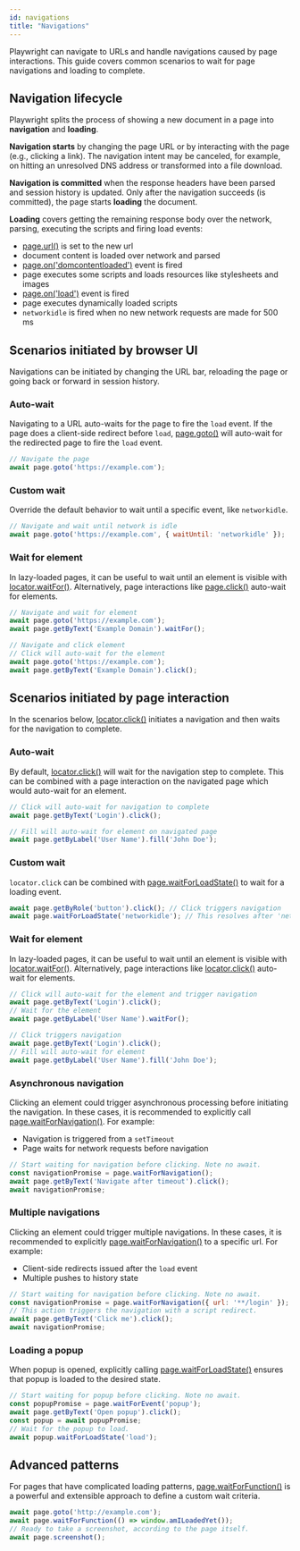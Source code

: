 ```yaml
---
id: navigations
title: "Navigations"
---
```


Playwright can navigate to URLs and handle navigations caused by page interactions. This guide covers common scenarios to wait for page navigations and loading to complete.

## Navigation lifecycle

Playwright splits the process of showing a new document in a page into **navigation** and **loading**.

**Navigation starts** by changing the page URL or by interacting with the page (e.g., clicking a link). The navigation intent may be canceled, for example, on hitting an unresolved DNS address or transformed into a file download.

**Navigation is committed** when the response headers have been parsed and session history is updated. Only after the navigation succeeds (is committed), the page starts **loading** the document.

**Loading** covers getting the remaining response body over the network, parsing, executing the scripts and firing load events:
- [page.url()](/api/class-page.mdx#page-url) is set to the new url
- document content is loaded over network and parsed
- [page.on('domcontentloaded')](/api/class-page.mdx#page-event-dom-content-loaded) event is fired
- page executes some scripts and loads resources like stylesheets and images
- [page.on('load')](/api/class-page.mdx#page-event-load) event is fired
- page executes dynamically loaded scripts
- `networkidle` is fired when no new network requests are made for 500 ms

## Scenarios initiated by browser UI

Navigations can be initiated by changing the URL bar, reloading the page or going back or forward in session history.

### Auto-wait

Navigating to a URL auto-waits for the page to fire the `load` event. If the page does a client-side redirect before `load`, [page.goto()](/api/class-page.mdx#page-goto) will auto-wait for the redirected page to fire the `load` event.

```js
// Navigate the page
await page.goto('https://example.com');
```

### Custom wait

Override the default behavior to wait until a specific event, like `networkidle`.

```js
// Navigate and wait until network is idle
await page.goto('https://example.com', { waitUntil: 'networkidle' });
```

### Wait for element

In lazy-loaded pages, it can be useful to wait until an element is visible with [locator.waitFor()](/api/class-locator.mdx#locator-wait-for). Alternatively, page interactions like [page.click()](/api/class-page.mdx#page-click) auto-wait for elements.

```js
// Navigate and wait for element
await page.goto('https://example.com');
await page.getByText('Example Domain').waitFor();

// Navigate and click element
// Click will auto-wait for the element
await page.goto('https://example.com');
await page.getByText('Example Domain').click();
```

## Scenarios initiated by page interaction

In the scenarios below, [locator.click()](/api/class-locator.mdx#locator-click) initiates a navigation and then waits for the navigation to complete.

### Auto-wait

By default, [locator.click()](/api/class-locator.mdx#locator-click) will wait for the navigation step to complete. This can be combined with a page interaction on the navigated page which would auto-wait for an element.

```js
// Click will auto-wait for navigation to complete
await page.getByText('Login').click();

// Fill will auto-wait for element on navigated page
await page.getByLabel('User Name').fill('John Doe');
```

### Custom wait

`locator.click` can be combined with [page.waitForLoadState()](/api/class-page.mdx#page-wait-for-load-state) to wait for a loading event.

```js
await page.getByRole('button').click(); // Click triggers navigation
await page.waitForLoadState('networkidle'); // This resolves after 'networkidle'
```

### Wait for element

In lazy-loaded pages, it can be useful to wait until an element is visible with [locator.waitFor()](/api/class-locator.mdx#locator-wait-for). Alternatively, page interactions like [locator.click()](/api/class-locator.mdx#locator-click) auto-wait for elements.

```js
// Click will auto-wait for the element and trigger navigation
await page.getByText('Login').click();
// Wait for the element
await page.getByLabel('User Name').waitFor();

// Click triggers navigation
await page.getByText('Login').click();
// Fill will auto-wait for element
await page.getByLabel('User Name').fill('John Doe');
```

### Asynchronous navigation

Clicking an element could trigger asynchronous processing before initiating the navigation. In these cases, it is recommended to explicitly call [page.waitForNavigation()](/api/class-page.mdx#page-wait-for-navigation). For example:
* Navigation is triggered from a `setTimeout`
* Page waits for network requests before navigation

```js
// Start waiting for navigation before clicking. Note no await.
const navigationPromise = page.waitForNavigation();
await page.getByText('Navigate after timeout').click();
await navigationPromise;
```

### Multiple navigations

Clicking an element could trigger multiple navigations. In these cases, it is recommended to explicitly [page.waitForNavigation()](/api/class-page.mdx#page-wait-for-navigation) to a specific url. For example:
* Client-side redirects issued after the `load` event
* Multiple pushes to history state

```js
// Start waiting for navigation before clicking. Note no await.
const navigationPromise = page.waitForNavigation({ url: '**/login' });
// This action triggers the navigation with a script redirect.
await page.getByText('Click me').click();
await navigationPromise;
```

### Loading a popup

When popup is opened, explicitly calling [page.waitForLoadState()](/api/class-page.mdx#page-wait-for-load-state) ensures that popup is loaded to the desired state.

```js
// Start waiting for popup before clicking. Note no await.
const popupPromise = page.waitForEvent('popup');
await page.getByText('Open popup').click();
const popup = await popupPromise;
// Wait for the popup to load.
await popup.waitForLoadState('load');
```

## Advanced patterns

For pages that have complicated loading patterns, [page.waitForFunction()](/api/class-page.mdx#page-wait-for-function) is a powerful and extensible approach to define a custom wait criteria.

```js
await page.goto('http://example.com');
await page.waitForFunction(() => window.amILoadedYet());
// Ready to take a screenshot, according to the page itself.
await page.screenshot();
```


[Accessibility]: /api/class-accessibility.mdx "Accessibility"
[Android]: /api/class-android.mdx "Android"
[AndroidDevice]: /api/class-androiddevice.mdx "AndroidDevice"
[AndroidInput]: /api/class-androidinput.mdx "AndroidInput"
[AndroidSocket]: /api/class-androidsocket.mdx "AndroidSocket"
[AndroidWebView]: /api/class-androidwebview.mdx "AndroidWebView"
[APIRequest]: /api/class-apirequest.mdx "APIRequest"
[APIRequestContext]: /api/class-apirequestcontext.mdx "APIRequestContext"
[APIResponse]: /api/class-apiresponse.mdx "APIResponse"
[APIResponseAssertions]: /api/class-apiresponseassertions.mdx "APIResponseAssertions"
[Browser]: /api/class-browser.mdx "Browser"
[BrowserContext]: /api/class-browsercontext.mdx "BrowserContext"
[BrowserServer]: /api/class-browserserver.mdx "BrowserServer"
[BrowserType]: /api/class-browsertype.mdx "BrowserType"
[CDPSession]: /api/class-cdpsession.mdx "CDPSession"
[ConsoleMessage]: /api/class-consolemessage.mdx "ConsoleMessage"
[Coverage]: /api/class-coverage.mdx "Coverage"
[Dialog]: /api/class-dialog.mdx "Dialog"
[Download]: /api/class-download.mdx "Download"
[Electron]: /api/class-electron.mdx "Electron"
[ElectronApplication]: /api/class-electronapplication.mdx "ElectronApplication"
[ElementHandle]: /api/class-elementhandle.mdx "ElementHandle"
[FileChooser]: /api/class-filechooser.mdx "FileChooser"
[Frame]: /api/class-frame.mdx "Frame"
[FrameLocator]: /api/class-framelocator.mdx "FrameLocator"
[GenericAssertions]: /api/class-genericassertions.mdx "GenericAssertions"
[JSHandle]: /api/class-jshandle.mdx "JSHandle"
[Keyboard]: /api/class-keyboard.mdx "Keyboard"
[Locator]: /api/class-locator.mdx "Locator"
[LocatorAssertions]: /api/class-locatorassertions.mdx "LocatorAssertions"
[Logger]: /api/class-logger.mdx "Logger"
[Mouse]: /api/class-mouse.mdx "Mouse"
[Page]: /api/class-page.mdx "Page"
[PageAssertions]: /api/class-pageassertions.mdx "PageAssertions"
[Playwright]: /api/class-playwright.mdx "Playwright"
[PlaywrightAssertions]: /api/class-playwrightassertions.mdx "PlaywrightAssertions"
[Request]: /api/class-request.mdx "Request"
[Response]: /api/class-response.mdx "Response"
[Route]: /api/class-route.mdx "Route"
[Selectors]: /api/class-selectors.mdx "Selectors"
[SnapshotAssertions]: /api/class-snapshotassertions.mdx "SnapshotAssertions"
[TimeoutError]: /api/class-timeouterror.mdx "TimeoutError"
[Touchscreen]: /api/class-touchscreen.mdx "Touchscreen"
[Tracing]: /api/class-tracing.mdx "Tracing"
[Video]: /api/class-video.mdx "Video"
[WebSocket]: /api/class-websocket.mdx "WebSocket"
[Worker]: /api/class-worker.mdx "Worker"
[Fixtures]: /api/class-fixtures.mdx "Fixtures"
[Test]: /api/class-test.mdx "Test"
[TestConfig]: /api/class-testconfig.mdx "TestConfig"
[TestInfo]: /api/class-testinfo.mdx "TestInfo"
[TestInfoError]: /api/class-testinfoerror.mdx "TestInfoError"
[TestOptions]: /api/class-testoptions.mdx "TestOptions"
[TestProject]: /api/class-testproject.mdx "TestProject"
[TestStore]: /api/class-teststore.mdx "TestStore"
[WorkerInfo]: /api/class-workerinfo.mdx "WorkerInfo"
[Location]: /api/class-location.mdx "Location"
[Reporter]: /api/class-reporter.mdx "Reporter"
[Suite]: /api/class-suite.mdx "Suite"
[TestCase]: /api/class-testcase.mdx "TestCase"
[TestError]: /api/class-testerror.mdx "TestError"
[TestResult]: /api/class-testresult.mdx "TestResult"
[TestStep]: /api/class-teststep.mdx "TestStep"
[Element]: https://developer.mozilla.org/en-US/docs/Web/API/element "Element"
[EvaluationArgument]: /evaluating.mdx#evaluation-argument "EvaluationArgument"
[Promise]: https://developer.mozilla.org/en-US/docs/Web/JavaScript/Reference/Global_Objects/Promise "Promise"
[iterator]: https://developer.mozilla.org/en-US/docs/Web/JavaScript/Reference/Iteration_protocols "Iterator"
[origin]: https://developer.mozilla.org/en-US/docs/Glossary/Origin "Origin"
[selector]: https://developer.mozilla.org/en-US/docs/Web/CSS/CSS_Selectors "selector"
[Serializable]: https://developer.mozilla.org/en-US/docs/Web/JavaScript/Reference/Global_Objects/JSON/stringify#Description "Serializable"
[UIEvent.detail]: https://developer.mozilla.org/en-US/docs/Web/API/UIEvent/detail "UIEvent.detail"
[UnixTime]: https://en.wikipedia.org/wiki/Unix_time "Unix Time"
[xpath]: https://developer.mozilla.org/en-US/docs/Web/XPath "xpath"

[Array]: https://developer.mozilla.org/en-US/docs/Web/JavaScript/Reference/Global_Objects/Array "Array"
[boolean]: https://developer.mozilla.org/en-US/docs/Web/JavaScript/Data_structures#Boolean_type "Boolean"
[Buffer]: https://nodejs.org/api/buffer.html#buffer_class_buffer "Buffer"
[ChildProcess]: https://nodejs.org/api/child_process.html "ChildProcess"
[Error]: https://nodejs.org/api/errors.html#errors_class_error "Error"
[EventEmitter]: https://nodejs.org/api/events.html#events_class_eventemitter "EventEmitter"
[function]: https://developer.mozilla.org/en-US/docs/Web/JavaScript/Reference/Global_Objects/Function "Function"
[Map]: https://developer.mozilla.org/en-US/docs/Web/JavaScript/Reference/Global_Objects/Map "Map"
[null]: https://developer.mozilla.org/en-US/docs/Web/JavaScript/Reference/Global_Objects/null "null"
[number]: https://developer.mozilla.org/en-US/docs/Web/JavaScript/Data_structures#Number_type "Number"
[Object]: https://developer.mozilla.org/en-US/docs/Web/JavaScript/Reference/Global_Objects/Object "Object"
[Promise]: https://developer.mozilla.org/en-US/docs/Web/JavaScript/Reference/Global_Objects/Promise "Promise"
[Readable]: https://nodejs.org/api/stream.html#stream_class_stream_readable "Readable"
[ReadStream]: https://nodejs.org/api/fs.html#class-fsreadstream "ReadStream"
[RegExp]: https://developer.mozilla.org/en-US/docs/Web/JavaScript/Reference/Global_Objects/RegExp "RegExp"
[string]: https://developer.mozilla.org/en-US/docs/Web/JavaScript/Data_structures#String_type "string"
[void]: https://developer.mozilla.org/en-US/docs/Web/JavaScript/Reference/Global_Objects/undefined "void"
[URL]: https://nodejs.org/api/url.html "URL"

[all available image tags]: https://mcr.microsoft.com/en-us/product/playwright/about "all available image tags"
[Microsoft Artifact Registry]: https://mcr.microsoft.com/en-us/product/playwright/about "Microsoft Artifact Registry"
[Dockerfile.focal]: https://github.com/microsoft/playwright/blob/main/utils/docker/Dockerfile.focal "Dockerfile.focal"
